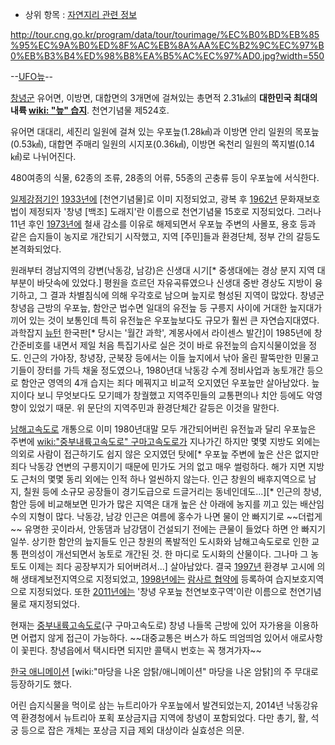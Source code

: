 * 상위 항목 : [[자연지리 관련 정보]]

http://tour.cng.go.kr/program/data/tour/tourimage/%EC%B0%BD%EB%85%95%EC%9A%B0%ED%8F%AC%EB%8A%AA%EC%B2%9C%EC%97%B0%EB%B3%B4%ED%98%B8%EA%B5%AC%EC%97%AD0.jpg?width=550

--[[UFO]]늪--

[[창녕군]] 유어면, 이방면, 대합면의 3개면에 걸쳐있는 총면적 2.31㎢의 '''대한민국 최대의 내륙 [[wiki: "늪" 습지]]'''. 천연기념물 제524호.

유어면 대대리, 세진리 일원에 걸쳐 있는 우포늪(1.28㎢)과 이방면 안리 일원의 목포늪(0.53㎢), 대합면 주매리 일원의 시지포(0.36㎢), 이방면 옥천리 일원의 쪽지벌(0.14㎢)로 나뉘어진다.

480여종의 식물, 62종의 조류, 28종의 어류, 55종의 곤충류 등이 우포늪에 서식한다.

[[일제강점기]]인 [[1933년]]에 [천연기념물]로 이미 지정되었고, 광복 후 [[1962년]] 문화재보호법이 제정되자 '창녕 [백조] 도래지'란 이름으로 천연기념물 15호로 지정되었다. 그러나 11년 후인 [[1973년]]에 철새 감소를 이유로 해제되면서 우포늪 주변의 사몰포, 용호 등과 같은 습지들이 농지로 개간되기 시작했고, 지역 [주민]들과 환경단체, 정부 간의 갈등도 본격화되었다.

원래부터 경남지역의 강변(낙동강, 남강)은 신생대 시기[* 중생대에는 경상 분지 지역 대부분이 바닷속에 있었다.] 평원을 흐르던 자유곡류였으나 신생대 중반 경상도 지방이 융기하고, 그 결과 차별침식에 의해 우각호로 남으며 늪지로 형성된 지역이 많았다. 창녕군 창녕읍 근방의 우포늪, 함안군 법수면 일대의 유전늪 등 구릉지 사이에 거대한 늪지대가 끼어 있는 것이 보통인데 특히 유전늪은 우포늪보다도 규모가 훨씬 큰 자연습지대였다. 과학잡지 [[뉴턴]] 한국판[* 당시는 '월간 과학', 계몽사에서 라이센스 발간]이 1985년에 창간준비호를 내면서 제일 처음 특집기사로 실은 것이 바로 유전늪의 습지식물이었을 정도. 인근의 가야장, 창녕장, 군북장 등에서는 이들 늪지에서 낚아 올린 팔뚝만한 민물고기들이 장터를 가득 채울 정도였으나, 1980년대 낙동강 수계 정비사업과 농토개간 등으로 함안군 영역의 4개 습지는 죄다 메꿔지고 비교적 오지였던 우포늪만 살아남았다. 늪지이다 보니 무엇보다도 모기떼가 창궐했고 지역주민들의 교통편의나 치안 등에도 악영향이 있었기 때문. 위 문단의 지역주민과 환경단체간 갈등은 이것을 말한다.

[[남해고속도로]] 개통으로 이미 1980년대말 모두 개간되어버린 유전늪과 달리 우포늪은 주변에 [[wiki:"중부내륙고속도로" 구마고속도로]]가 지나가긴 하지만 몇몇 지방도 외에는 의외로 사람이 접근하기도 쉽지 않은 오지였던 탓에[* 우포늪 주변에 높은 산은 없지만 죄다 낙동강 연변의 구릉지이기 때문에 민가도 거의 없고 매우 썰렁하다. 해가 지면 지방도 근처의 몇몇 동리 외에는 인적 하나 얼씬하지 않는다. 인근 창원의 배후지역으로 남지, 칠원 등에 소규모 공장들이 경기도급으로 드글거리는 동네인데도...][* 인근의 창녕, 함안 등에 비교해보면 민가가 많은 지역은 대개 높은 산 아래에 농지를 끼고 있는 배산임수의 지형이 많다. 낙동강, 남강 인근은 여름에 홍수가 나면 물이 안 빠지기로 ~~더럽게~~ 유명한 곳이라서, 안동댐과 남강댐이 건설되기 전에는 큰물이 들었다 하면 안 빠지기 일쑤. 상기한 함안의 늪지들도 인근 창원의 폭발적인 도시화와 남해고속도로로 인한 교통 편의성이 개선되면서 농토로 개간된 것. 한 마디로 도시화의 산물이다. 그나마 그 농토도 이제는 죄다 공장부지가 되어버려서...] 살아남았다. 결국 [[1997년]] 환경부 고시에 의해 생태계보전지역으로 지정되었고, [[1998년]]에는 [[람사르 협약]]에 등록하여 습지보호지역으로 지정되었다. 또한 [[2011년]]에는 '창녕 우포늪 천연보호구역'이란 이름으로 천연기념물로 재지정되었다.

현재는 [[중부내륙고속도로]](구 구마고속도로) 창녕 나들목 근방에 있어 자가용을 이용하면 어렵지 않게 접근이 가능하다. ~~대중교통은 버스가 하도 띄엄띄엄 있어서 애로사항이 꽃핀다. 창녕읍에서 택시타면 되지만 콜택시 번호는 꼭 챙겨가자~~

[[한국 애니메이션]] [wiki:"마당을 나온 암탉/애니메이션" 마당을 나온 암탉]의 주 무대로 등장하기도 했다.

어린 습지식물을 먹이로 삼는 뉴트리아가 우포늪에서 발견되었는지, 2014년 낙동강유역 환경청에서 뉴트리아 포획 포상금지급 지역에 창녕이 포함되었다. 다만 총기, 활, 석궁 등으로 잡은 개체는 포상금 지급 제외 대상이라 실효성은 의문.
